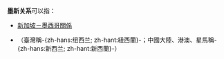 '''墨新关系'''可以指：

* [[新加坡－墨西哥關係|新加坡－墨西哥關係]]
* {{link-en|墨西哥－新西兰关系|Mexico–New Zealand relations}}（臺灣稱-{zh-hans:纽西兰; zh-hant:紐西蘭}-；中國大陸、港澳、星馬稱-{zh-hans:新西兰; zh-hant:新西蘭}-）

{{disambig|cat=四字消歧义}}